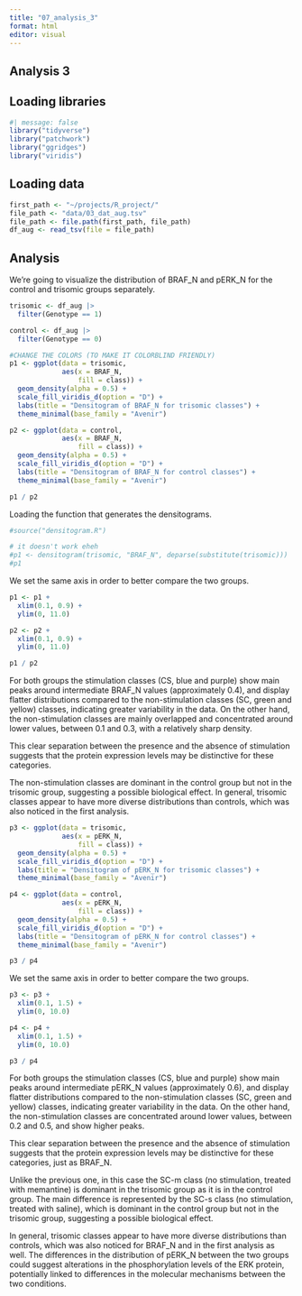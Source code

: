 ```yaml
---
title: "07_analysis_3"
format: html
editor: visual
---
```


## Analysis 3


## Loading libraries

```r
#| message: false
library("tidyverse")
library("patchwork")
library("ggridges")
library("viridis")
```

## Loading data

```r
first_path <- "~/projects/R_project/"
file_path <- "data/03_dat_aug.tsv" 
file_path <- file.path(first_path, file_path)
df_aug <- read_tsv(file = file_path)
```

## Analysis

We're going to visualize the distribution of BRAF_N and pERK_N for the control and trisomic groups separately.

```r
trisomic <- df_aug |>
  filter(Genotype == 1)

control <- df_aug |>
  filter(Genotype == 0)
```

```r
#CHANGE THE COLORS (TO MAKE IT COLORBLIND FRIENDLY)
p1 <- ggplot(data = trisomic,
             aes(x = BRAF_N,
                 fill = class)) +
  geom_density(alpha = 0.5) +
  scale_fill_viridis_d(option = "D") +
  labs(title = "Densitogram of BRAF_N for trisomic classes") +
  theme_minimal(base_family = "Avenir")

p2 <- ggplot(data = control,
             aes(x = BRAF_N,
                 fill = class)) +
  geom_density(alpha = 0.5) + 
  scale_fill_viridis_d(option = "D") +
  labs(title = "Densitogram of BRAF_N for control classes") +
  theme_minimal(base_family = "Avenir")

p1 / p2
```

Loading the function that generates the densitograms.

```r
#source("densitogram.R")
```

```r
# it doesn't work eheh
#p1 <- densitogram(trisomic, "BRAF_N", deparse(substitute(trisomic)))
#p1
```

We set the same axis in order to better compare the two groups.

```r
p1 <- p1 +
  xlim(0.1, 0.9) +
  ylim(0, 11.0)

p2 <- p2 +
  xlim(0.1, 0.9) +
  ylim(0, 11.0)

p1 / p2
```

For both groups the stimulation classes (CS, blue and purple) show main peaks around intermediate BRAF_N values (approximately 0.4), and display flatter distributions compared to the non-stimulation classes (SC, green and yellow) classes, indicating greater variability in the data. On the other hand, the non-stimulation classes are mainly overlapped and concentrated around lower values, between 0.1 and 0.3, with a relatively sharp density.

This clear separation between the presence and the absence of stimulation suggests that the protein expression levels may be distinctive for these categories.

The non-stimulation classes are dominant in the control group but not in the trisomic group, suggesting a possible biological effect. In general, trisomic classes appear to have more diverse distributions than controls, which was also noticed in the first analysis.

```r
p3 <- ggplot(data = trisomic,
             aes(x = pERK_N,
                 fill = class)) +
  geom_density(alpha = 0.5) +
  scale_fill_viridis_d(option = "D") +
  labs(title = "Densitogram of pERK_N for trisomic classes") +
  theme_minimal(base_family = "Avenir")

p4 <- ggplot(data = control,
             aes(x = pERK_N,
                 fill = class)) +
  geom_density(alpha = 0.5) + 
  scale_fill_viridis_d(option = "D") +
  labs(title = "Densitogram of pERK_N for control classes") +
  theme_minimal(base_family = "Avenir")

p3 / p4
```

We set the same axis in order to better compare the two groups.

```r
p3 <- p3 +   
  xlim(0.1, 1.5) +   
  ylim(0, 10.0)  

p4 <- p4 +   
  xlim(0.1, 1.5) +   
  ylim(0, 10.0)  

p3 / p4
```

For both groups the stimulation classes (CS, blue and purple) show main peaks around intermediate pERK_N values (approximately 0.6), and display flatter distributions compared to the non-stimulation classes (SC, green and yellow) classes, indicating greater variability in the data. On the other hand, the non-stimulation classes are concentrated around lower values, between 0.2 and 0.5, and show higher peaks.

This clear separation between the presence and the absence of stimulation suggests that the protein expression levels may be distinctive for these categories, just as BRAF_N.

Unlike the previous one, in this case the SC-m class (no stimulation, treated with memantine) is dominant in the trisomic group as it is in the control group. The main difference is represented by the SC-s class (no stimulation, treated with saline), which is dominant in the control group but not in the trisomic group, suggesting a possible biological effect.

In general, trisomic classes appear to have more diverse distributions than controls, which was also noticed for BRAF_N and in the first analysis as well. The differences in the distribution of pERK_N between the two groups could suggest alterations in the phosphorylation levels of the ERK protein, potentially linked to differences in the molecular mechanisms between the two conditions.
